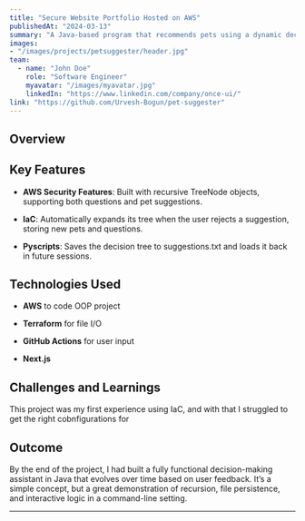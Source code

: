 ```yaml
---
title: "Secure Website Portfolio Hosted on AWS"
publishedAt: "2024-03-13"
summary: "A Java-based program that recommends pets using a dynamic decision tree that learns from user input."
images:
- "/images/projects/petsuggester/header.jpg"
team:
  - name: "John Doe"
    role: "Software Engineer"
    myavatar: "/images/myavatar.jpg"
    linkedIn: "https://www.linkedin.com/company/once-ui/"
link: "https://github.com/Urvesh-Bogun/pet-suggester"
---
```


## Overview



## Key Features

- **AWS Security Features**: Built with recursive TreeNode objects, supporting both questions and pet suggestions.

- **IaC**: Automatically expands its tree when the user rejects a suggestion, storing new pets and questions.

- **Pyscripts**: Saves the decision tree to suggestions.txt and loads it back in future sessions.

## Technologies Used

- **AWS** to code OOP project

- **Terraform** for file I/O

- **GitHub Actions** for user input

- **Next.js** 

## Challenges and Learnings

This project was my first experience using IaC, and with that I struggled to get the right cobnfigurations for 

## Outcome

By the end of the project, I had built a fully functional decision-making assistant in Java that evolves over time based on user feedback. It’s a simple concept, but a great demonstration of recursion, file persistence, and interactive logic in a command-line setting.

---

